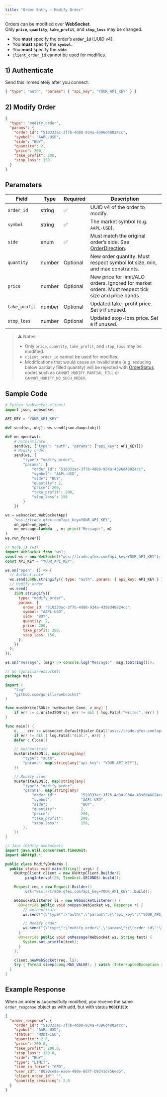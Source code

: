 ```yaml
---
title: "Order Entry — Modify Order"
---
```


Orders can be modified over **WebSocket**.  
Only **`price`**, **`quantity`**, **`take_profit`**, and **`stop_loss`** may be changed.

- You **must** specify the order’s **`order_id`** (UUID v4).
- You **must** specify the **`symbol`**.
- You **must** specify the **`side`**.
- `client_order_id` cannot be used for modifies.

## 1) Authenticate

Send this immediately after you connect:

```json
{ "type": "auth", "params": { "api_key": "YOUR_API_KEY" } }
```

## 2) Modify Order

```json
{
  "type": "modify_order",
  "params": {
    "order_id": "510333ac-3f7b-4d88-934a-4396d48824cc",
    "symbol": "AAPL-USD",
    "side": "BUY",
    "quantity": 2,
    "price": 200,
    "take_profit": 200,
    "stop_loss": 150
  }
}
```

## Parameters

| Field         | Type   | Required | Description                                                                                           |
| ------------- | ------ | -------- | ----------------------------------------------------------------------------------------------------- |
| `order_id`    | string | ✅       | UUID v4 of the order to modify.                                                                       |
| `symbol`      | string | ✅       | The market symbol (e.g. `AAPL-USD`).                                                                  |
| `side`        | enum   | ✅       | Must match the original order’s side. See [OrderDirection](/docs/api-reference/enums#orderdirection). |
| `quantity`    | number | Optional | New order quantity. Must respect symbol lot size, min, and max constraints.                           |
| `price`       | number | Optional | New price for limit/ALO orders. Ignored for market orders. Must respect tick size and price bands.    |
| `take_profit` | number | Optional | Updated take-profit price. Set `0` if unused.                                                         |
| `stop_loss`   | number | Optional | Updated stop-loss price. Set `0` if unused.                                                           |

> ⚠️ Notes:
>
> - Only `price`, `quantity`, `take_profit`, and `stop_loss` may be modified.
> - `client_order_id` cannot be used for modifies.
> - Modifications that would cause an invalid state (e.g. reducing below partially filled quantity) will be rejected with [OrderStatus](/docs/api-reference/enums#orderstatus) codes such as `CANNOT_MODIFY_PARTIAL_FILL` or `CANNOT_MODIFY_NO_SUCH_ORDER`.

## Sample Code

<CodeGroup>

```python python
# Python (websocket-client)
import json, websocket

API_KEY = "YOUR_API_KEY"

def send(ws, obj): ws.send(json.dumps(obj))

def on_open(ws):
    # Authenticate
    send(ws, {"type": "auth", "params": {"api_key": API_KEY}})
    # Modify order
    send(ws, {
        "type": "modify_order",
        "params": {
            "order_id": "510333ac-3f7b-4d88-934a-4396d48824cc",
            "symbol": "AAPL-USD",
            "side": "BUY",
            "quantity": 2,
            "price": 200,
            "take_profit": 200,
            "stop_loss": 150
        }
    })

ws = websocket.WebSocketApp(
    "wss://trade.qfex.com?api_key=YOUR_API_KEY",
    on_open=on_open,
    on_message=lambda _, m: print("Message:", m)
)
ws.run_forever()
```

```javascript node
// Node.js (ws)
import WebSocket from "ws";
const ws = new WebSocket("wss://trade.qfex.com?api_key=YOUR_API_KEY");
const API_KEY = "YOUR_API_KEY";

ws.on("open", () => {
  // Authenticate
  ws.send(JSON.stringify({ type: "auth", params: { api_key: API_KEY } }));
  // Modify order
  ws.send(
    JSON.stringify({
      type: "modify_order",
      params: {
        order_id: "510333ac-3f7b-4d88-934a-4396d48824cc",
        symbol: "AAPL-USD",
        side: "BUY",
        quantity: 2,
        price: 200,
        take_profit: 200,
        stop_loss: 150,
      },
    })
  );
});

ws.on("message", (msg) => console.log("Message:", msg.toString()));
```

```go go
// Go (gorilla/websocket)
package main

import (
	"log"
	"github.com/gorilla/websocket"
)

func mustWriteJSON(c *websocket.Conn, v any) {
	if err := c.WriteJSON(v); err != nil { log.Fatal("write:", err) }
}

func main() {
	c, _, err := websocket.DefaultDialer.Dial("wss://trade.qfex.com?api_key=YOUR_API_KEY", nil)
	if err != nil { log.Fatal("dial:", err) }
	defer c.Close()

	// Authenticate
	mustWriteJSON(c, map[string]any{
		"type": "auth",
		"params": map[string]any{"api_key": "YOUR_API_KEY"},
	})

	// Modify order
	mustWriteJSON(c, map[string]any{
		"type": "modify_order",
		"params": map[string]any{
			"order_id":           "510333ac-3f7b-4d88-934a-4396d48824cc",
			"symbol":             "AAPL-USD",
			"side":               "BUY",
			"quantity":           2,
			"price":              200,
			"take_profit":        200,
			"stop_loss":          150,
		},
	})
}
```

```java java
// Java (OkHttp WebSocket)
import java.util.concurrent.TimeUnit;
import okhttp3.*;

public class ModifyOrderWs {
  public static void main(String[] args) {
    OkHttpClient client = new OkHttpClient.Builder()
        .pingInterval(20, TimeUnit.SECONDS).build();

    Request req = new Request.Builder()
        .url("wss://trade.qfex.com?api_key=YOUR_API_KEY").build();

    WebSocketListener li = new WebSocketListener() {
      @Override public void onOpen(WebSocket ws, Response r) {
        // Authenticate
        ws.send("{\"type\":\"auth\",\"params\":{\"api_key\":\"YOUR_API_KEY\"}}");

        // Modify order
        ws.send("{\"type\":\"modify_order\",\"params\":{\"order_id\":\"510333ac-3f7b-4d88-934a-4396d48824cc\",\"symbol\":\"AAPL-USD\",\"side\":\"BUY\",\"original_quantity\":1,\"quantity\":2,\"price\":200,\"take_profit\":200,\"stop_loss\":150}}");
      }
      @Override public void onMessage(WebSocket ws, String text) {
        System.out.println(text);
      }
    };

    client.newWebSocket(req, li);
    try { Thread.sleep(Long.MAX_VALUE); } catch (InterruptedException ignored) {}
  }
}
```

</CodeGroup>

## Example Response

When an order is successfully modified, you receive the same `order_response` object as with add, but with status **`MODIFIED`**:

```json
{
  "order_response": {
    "order_id": "510333ac-3f7b-4d88-934a-4396d48824cc",
    "symbol": "AAPL-USD",
    "status": "MODIFIED",
    "quantity": 2.0,
    "price": 200.0,
    "take_profit": 200.0,
    "stop_loss": 150.0,
    "side": "BUY",
    "type": "LIMIT",
    "time_in_force": "GFD",
    "user_id": "0020ce8e-eaee-480e-8d7f-b9241d756ee5",
    "client_order_id": "",
    "quantity_remaining": 2.0
  }
}
```
